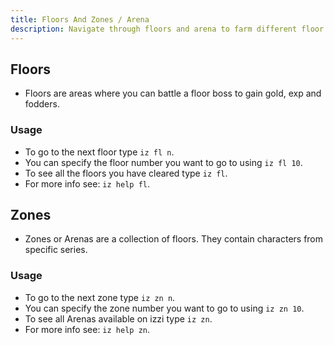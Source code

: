```yaml
---
title: Floors And Zones / Arena
description: Navigate through floors and arena to farm different floor bosses.
---
```


## Floors
- Floors are areas where you can battle a floor boss to gain gold, exp and fodders.

### Usage
- To go to the next floor type `iz fl n`.
- You can specify the floor number you want to go to using `iz fl 10`.
- To see all the floors you have cleared type `iz fl`.
- For more info see: `iz help fl`.

## Zones
- Zones or Arenas are a collection of floors. They contain characters from specific series.

### Usage
- To go to the next zone type `iz zn n`.
- You can specify the zone number you want to go to using `iz zn 10`.
- To see all Arenas available on izzi type `iz zn`.
- For more info see: `iz help zn`.
